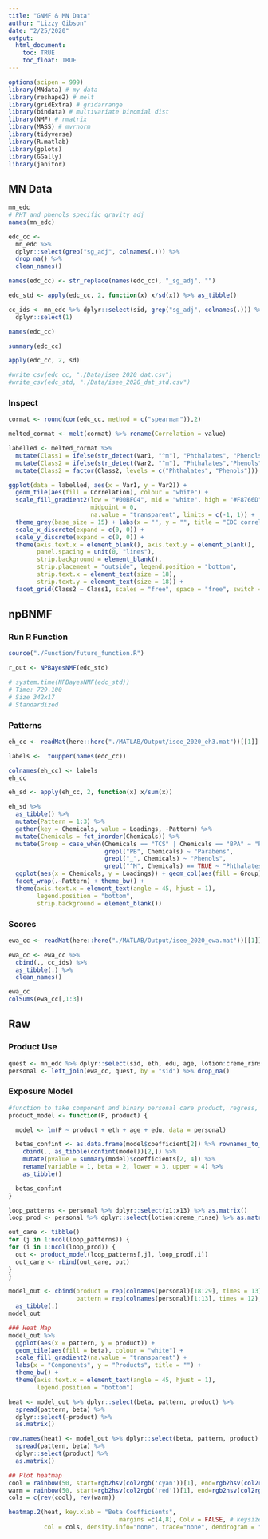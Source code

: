```yaml
---
title: "GNMF & MN Data"
author: "Lizzy Gibson"
date: "2/25/2020"
output: 
  html_document:
    toc: TRUE
    toc_float: TRUE
---
```


```r
options(scipen = 999)
library(MNdata) # my data
library(reshape2) # melt
library(gridExtra) # gridarrange
library(bindata) # multivariate binomial dist
library(NMF) # rmatrix
library(MASS) # mvrnorm
library(tidyverse)
library(R.matlab)
library(gplots)
library(GGally)
library(janitor)
```

## MN Data

```r
mn_edc
# PHT and phenols specific gravity adj
names(mn_edc)

edc_cc <- 
  mn_edc %>% 
  dplyr::select(grep("sg_adj", colnames(.))) %>% 
  drop_na() %>% 
  clean_names()

names(edc_cc) <- str_replace(names(edc_cc), "_sg_adj", "")

edc_std <- apply(edc_cc, 2, function(x) x/sd(x)) %>% as_tibble()

cc_ids <- mn_edc %>% dplyr::select(sid, grep("sg_adj", colnames(.))) %>% drop_na() %>% 
  dplyr::select(1)

names(edc_cc)
```

```r
summary(edc_cc)

apply(edc_cc, 2, sd)
```

```r
#write_csv(edc_cc, "./Data/isee_2020_dat.csv")
#write_csv(edc_std, "./Data/isee_2020_dat_std.csv")
```

### Inspect

```r
cormat <- round(cor(edc_cc, method = c("spearman")),2)

melted_cormat <- melt(cormat) %>% rename(Correlation = value)

labelled <- melted_cormat %>% 
  mutate(Class1 = ifelse(str_detect(Var1, "^m"), "Phthalates", "Phenols")) %>%
  mutate(Class2 = ifelse(str_detect(Var2, "^m"), "Phthalates","Phenols")) %>%
  mutate(Class2 = factor(Class2, levels = c("Phthalates", "Phenols")))

ggplot(data = labelled, aes(x = Var1, y = Var2)) +
  geom_tile(aes(fill = Correlation), colour = "white") +
  scale_fill_gradient2(low = "#00BFC4", mid = "white", high = "#F8766D",
                       midpoint = 0,
                       na.value = "transparent", limits = c(-1, 1)) +
  theme_grey(base_size = 15) + labs(x = "", y = "", title = "EDC correlations in Mothers & Newborns") +
  scale_x_discrete(expand = c(0, 0)) +
  scale_y_discrete(expand = c(0, 0)) +
  theme(axis.text.x = element_blank(), axis.text.y = element_blank(),
        panel.spacing = unit(0, "lines"),
        strip.background = element_blank(),
        strip.placement = "outside", legend.position = "bottom",
        strip.text.x = element_text(size = 18),
        strip.text.y = element_text(size = 18)) +
  facet_grid(Class2 ~ Class1, scales = "free", space = "free", switch = "both")
```

## npBNMF

### Run R Function

```r
source("./Function/future_function.R")

r_out <- NPBayesNMF(edc_std)

# system.time(NPBayesNMF(edc_std))
# Time: 729.100 
# Size 342x17
# Standardized
```

### Patterns

```r
eh_cc <- readMat(here::here("./MATLAB/Output/isee_2020_eh3.mat"))[[1]]

labels <-  toupper(names(edc_cc))

colnames(eh_cc) <- labels
eh_cc

eh_sd <- apply(eh_cc, 2, function(x) x/sum(x))
```

```r
eh_sd %>% 
  as_tibble() %>% 
  mutate(Pattern = 1:3) %>% 
  gather(key = Chemicals, value = Loadings, -Pattern) %>%
  mutate(Chemicals = fct_inorder(Chemicals)) %>% 
  mutate(Group = case_when(Chemicals == "TCS" | Chemicals == "BPA" ~ "Phenols", 
                           grepl("PB", Chemicals) ~ "Parabens",
                           grepl("_", Chemicals) ~ "Phenols",
                           grepl("^M", Chemicals) == TRUE ~ "Phthalates")) %>% 
  ggplot(aes(x = Chemicals, y = Loadings)) + geom_col(aes(fill = Group)) +
  facet_wrap(.~Pattern) + theme_bw() +
  theme(axis.text.x = element_text(angle = 45, hjust = 1),
        legend.position = "bottom",
        strip.background = element_blank())
```

### Scores

```r
ewa_cc <- readMat(here::here("./MATLAB/Output/isee_2020_ewa.mat"))[[1]]

ewa_cc <- ewa_cc %>%
  cbind(., cc_ids) %>% 
  as_tibble(.) %>% 
  clean_names()

ewa_cc
colSums(ewa_cc[,1:3])
```

## Raw

### Product Use

```r
quest <- mn_edc %>% dplyr::select(sid, eth, edu, age, lotion:creme_rinse)
personal <- left_join(ewa_cc, quest, by = "sid") %>% drop_na()
```

### Exposure Model

```r
#function to take component and binary personal care product, regress, and output as tibble
product_model <- function(P, product) {

  model <- lm(P ~ product + eth + age + edu, data = personal)

  betas_confint <- as.data.frame(model$coefficient[2]) %>% rownames_to_column() %>% 
    cbind(., as_tibble(confint(model))[2,]) %>%
    mutate(pvalue = summary(model)$coefficients[2, 4]) %>% 
    rename(variable = 1, beta = 2, lower = 3, upper = 4) %>% 
    as_tibble()

  betas_confint
}

loop_patterns <- personal %>% dplyr::select(x1:x13) %>% as.matrix()
loop_prod <- personal %>% dplyr::select(lotion:creme_rinse) %>% as.matrix()

out_care <- tibble()
for (j in 1:ncol(loop_patterns)) {
for (i in 1:ncol(loop_prod)) {
  out <- product_model(loop_patterns[,j], loop_prod[,i])
  out_care <- rbind(out_care, out)
}
}

model_out <- cbind(product = rep(colnames(personal)[18:29], times = 13), 
                   pattern = rep(colnames(personal)[1:13], times = 12), out_care) %>% 
  as_tibble(.)
model_out
```

```r
### Heat Map
model_out %>% 
  ggplot(aes(x = pattern, y = product)) + 
  geom_tile(aes(fill = beta), colour = "white") + 
  scale_fill_gradient2(na.value = "transparent") +
  labs(x = "Components", y = "Products", title = "") + 
  theme_bw() +
  theme(axis.text.x = element_text(angle = 45, hjust = 1),
        legend.position = "bottom")
```

```r
heat <- model_out %>% dplyr::select(beta, pattern, product) %>% 
  spread(pattern, beta) %>%
  dplyr::select(-product) %>% 
  as.matrix()

row.names(heat) <- model_out %>% dplyr::select(beta, pattern, product) %>% 
  spread(pattern, beta) %>%
  dplyr::select(product) %>% 
  as.matrix()

## Plot heatmap 
cool = rainbow(50, start=rgb2hsv(col2rgb('cyan'))[1], end=rgb2hsv(col2rgb('blue'))[1])
warm = rainbow(50, start=rgb2hsv(col2rgb('red'))[1], end=rgb2hsv(col2rgb('yellow'))[1])
cols = c(rev(cool), rev(warm))

heatmap.2(heat, key.xlab = "Beta Coefficients", 
                               margins =c(4,8), Colv = FALSE, # keysize = 1.25,
          col = cols, density.info="none", trace="none", dendrogram = "none", key.title = "")
```
